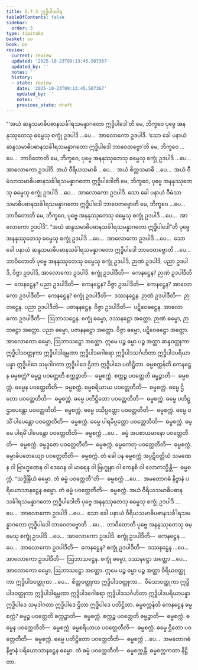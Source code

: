 ```yaml
---
title: 2.7.3 ဣဒ္ဓိပါဒဝါရ
tableOfContents: false
sidebar:
  order: 3
type: tipitaka
basket: su
book: ps
review:
  current: review
  updated: '2025-10-23T09:13:45.507367'
  updated_by: ''
  notes: ''
  history:
  - state: review
    date: '2025-10-23T09:13:45.507367'
    updated_by: ''
    notes: ''
    previous_state: draft
---
```



<ReviewStatus review={frontmatter.review} showDetails={true} />

<HypothesisAnnotation frontmatter={frontmatter} />

<DynamicBreadcrumb />

<Division number="42" book="ps" e="ch" v="26" p="46">

<Paragraph number="1643" book="ps">
“‘အယံ ဆန္ဒသမာဓိပဓာနသင်္ခါရသမန္နာဂတော ဣဒ္ဓိပါဒေါ’တိ မေ, ဘိက္ခဝေ ပုဗ္ဗေ အနနုဿုတေသု ဓမ္မေသု စက္ခုံ ဥဒပါဒိ …ပေ…  အာလောကော ဥဒပါဒိ. ‘သော ခေါ ပနာယံ ဆန္ဒသမာဓိပဓာနသင်္ခါရသမန္နာဂတော ဣဒ္ဓိပါဒေါ ဘာဝေတဗ္ဗော’တိ မေ, ဘိက္ခဝေ …ပေ…  ဘာဝိတောတိ မေ, ဘိက္ခဝေ, ပုဗ္ဗေ အနနုဿုတေသု ဓမ္မေသု စက္ခုံ ဥဒပါဒိ …ပေ…  အာလောကော ဥဒပါဒိ.
</Paragraph>

<Paragraph number="1644" book="ps">
အယံ ဝီရိယသမာဓိ …ပေ…  အယံ စိတ္တသမာဓိ …ပေ…  အယံ ဝီမံသာသမာဓိပဓာနသင်္ခါရသမန္နာဂတော ဣဒ္ဓိပါဒေါတိ မေ, ဘိက္ခဝေ, ပုဗ္ဗေ အနနုဿုတေသု ဓမ္မေသု စက္ခုံ ဥဒပါဒိ …ပေ…  အာလောကော ဥဒပါဒိ. သော ခေါ ပနာယံ ဝီမံသာသမာဓိပဓာနသင်္ခါရသမန္နာဂတော ဣဒ္ဓိပါဒေါ ဘာဝေတဗ္ဗောတိ မေ, ဘိက္ခဝေ …ပေ…  ဘာဝိတောတိ မေ, ဘိက္ခဝေ, ပုဗ္ဗေ အနနုဿုတေသု ဓမ္မေသု စက္ခုံ ဥဒပါဒိ …ပေ…  အာလောကော ဥဒပါဒိ”.
</Paragraph>

<Paragraph number="1645" book="ps">
“အယံ ဆန္ဒသမာဓိပဓာနသင်္ခါရသမန္နာဂတော ဣဒ္ဓိပါဒေါ”တိ ပုဗ္ဗေ အနနုဿုတေသု ဓမ္မေသု စက္ခုံ ဥဒပါဒိ …ပေ…  အာလောကော ဥဒပါဒိ …ပေ…  သော ခေါ ပနာယံ ဆန္ဒသမာဓိပဓာနသင်္ခါရသမန္နာဂတော ဣဒ္ဓိပါဒေါ ဘာဝေတဗ္ဗောတိ …ပေ…  ဘာဝိတောတိ ပုဗ္ဗေ အနနုဿုတေသု ဓမ္မေသု စက္ခုံ ဥဒပါဒိ, ဉာဏံ ဥဒပါဒိ, ပညာ ဥဒပါဒိ, ဝိဇ္ဇာ ဥဒပါဒိ, အာလောကော ဥဒပါဒိ.
</Paragraph>

<Paragraph number="1646" book="ps">
စက္ခုံ ဥဒပါဒီတိ—  ကေနဋ္ဌေန? ဉာဏံ ဥဒပါဒီတိ—  ကေနဋ္ဌေန? ပညာ ဥဒပါဒီတိ—  ကေနဋ္ဌေန? ဝိဇ္ဇာ ဥဒပါဒီတိ—  ကေနဋ္ဌေန? အာလောကော ဥဒပါဒီတိ—  ကေနဋ္ဌေန? <Emphasis>စက္ခုံ ဥဒပါဒီ</Emphasis>တိ—  ဒဿနဋ္ဌေန. <Emphasis>ဉာဏံ ဥဒပါဒီ</Emphasis>တိ—  ဉာတဋ္ဌေန. <Emphasis>ပညာ</Emphasis> <Emphasis>ဥဒပါဒီ</Emphasis>တိ—  ပဇာနနဋ္ဌေန. <Emphasis>ဝိဇ္ဇာ ဥဒပါဒီ</Emphasis>တိ—  ပဋိဝေဓဋ္ဌေန. <Emphasis>အာလောကော ဥဒပါဒီ</Emphasis>တိ—  ဩဘာသဋ္ဌေန.
</Paragraph>

<Paragraph number="1647" book="ps">
စက္ခုံ ဓမ္မော, ဒဿနဋ္ဌော အတ္ထော. ဉာဏံ ဓမ္မော, ဉာတဋ္ဌော အတ္ထော. ပညာ ဓမ္မော, ပဇာနနဋ္ဌော အတ္ထော. ဝိဇ္ဇာ ဓမ္မော, ပဋိဝေဓဋ္ဌော အတ္ထော. အာလောကော ဓမ္မော, ဩဘာသဋ္ဌော အတ္ထော. ဣမေ ပဉ္စ ဓမ္မာ ပဉ္စ အတ္ထာ ဆန္ဒဝတ္ထုကာ ဣဒ္ဓိပါဒဝတ္ထုကာ ဣဒ္ဓိပါဒါရမ္မဏာ ဣဒ္ဓိပါဒဂေါစရာ ဣဒ္ဓိပါဒသင်္ဂဟိတာ ဣဒ္ဓိပါဒပရိယာပန္နာ ဣဒ္ဓိပါဒေ သမုဒါဂတာ ဣဒ္ဓိပါဒေ ဌိတာ ဣဒ္ဓိပါဒေ ပတိဋ္ဌိတာ.
</Paragraph>

<Paragraph number="1648" book="ps">
<Emphasis>ဓမ္မစက္ကန်</Emphasis>တိ ကေနဋ္ဌေန ဓမ္မစက္ကံ? ဓမ္မဉ္စ ပဝတ္တေတိ စက္ကဉ္စာတိ—  ဓမ္မစက္ကံ. စက္ကဉ္စ ပဝတ္တေတိ ဓမ္မဉ္စာတိ—  ဓမ္မစက္ကံ. ဓမ္မေန ပဝတ္တေတီတိ—  ဓမ္မစက္ကံ. ဓမ္မစရိယာယ ပဝတ္တေတီတိ—  ဓမ္မစက္ကံ. ဓမ္မေ ဌိတော ပဝတ္တေတီတိ—  ဓမ္မစက္ကံ. ဓမ္မေ ပတိဋ္ဌိတော ပဝတ္တေတီတိ—  ဓမ္မစက္ကံ. ဓမ္မေ ပတိဋ္ဌာပေန္တော ပဝတ္တေတီတိ—  ဓမ္မစက္ကံ. ဓမ္မေ ဝသိပ္ပတ္တော ပဝတ္တေတီတိ—  ဓမ္မစက္ကံ. ဓမ္မေ ဝသိံ ပါပေန္တော ပဝတ္တေတီတိ—  ဓမ္မစက္ကံ. ဓမ္မေ ပါရမိပ္ပတ္တော ပဝတ္တေတီတိ—  ဓမ္မစက္ကံ. ဓမ္မေ ပါရမိံ ပါပေန္တော ပဝတ္တေတီတိ—  ဓမ္မစက္ကံ …ပေ…  ဓမ္မံ အပစာယမာနော ပဝတ္တေတီတိ—  ဓမ္မစက္ကံ. ဓမ္မဒ္ဓဇော ပဝတ္တေတီတိ—  ဓမ္မစက္ကံ. ဓမ္မကေတု ပဝတ္တေတီတိ—  ဓမ္မစက္ကံ. ဓမ္မာဓိပတေယျော ပဝတ္တေတီတိ—  ဓမ္မစက္ကံ. တံ ခေါ ပန ဓမ္မစက္ကံ အပ္ပဋိဝတ္တိယံ သမဏေန ဝါ ဗြာဟ္မဏေန ဝါ ဒေဝေန ဝါ မာရေန ဝါ ဗြဟ္မုနာ ဝါ ကေနစိ ဝါ လောကသ္မိန္တိ—  ဓမ္မစက္ကံ.
</Paragraph>

<Paragraph number="1649" book="ps">
“သဒ္ဓိန္ဒြိယံ ဓမ္မော. တံ ဓမ္မံ ပဝတ္တေတီ”တိ—  ဓမ္မစက္ကံ …ပေ…  အမတောဂဓံ နိဗ္ဗာနံ ပရိယောသာနဋ္ဌေန ဓမ္မော. တံ ဓမ္မံ ပဝတ္တေတီတိ—  ဓမ္မစက္ကံ.
</Paragraph>

<Paragraph number="1650" book="ps">
အယံ ဝီရိယသမာဓိပဓာနသင်္ခါရသမန္နာဂတော ဣဒ္ဓိပါဒေါတိ ပုဗ္ဗေ အနနုဿုတေသု ဓမ္မေသု စက္ခုံ ဥဒပါဒိ …ပေ…  အာလောကော ဥဒပါဒိ …ပေ…  သော ခေါ ပနာယံ ဝီရိယသမာဓိပဓာနသင်္ခါရသမန္နာဂတော ဣဒ္ဓိပါဒေါ ဘာဝေတဗ္ဗောတိ …ပေ…  ဘာဝိတောတိ ပုဗ္ဗေ အနနုဿုတေသု ဓမ္မေသု စက္ခုံ ဥဒပါဒိ …ပေ…  အာလောကော ဥဒပါဒိ.
</Paragraph>

<Paragraph number="1651" book="ps">
စက္ခုံ ဥဒပါဒီတိ—  ကေနဋ္ဌေန …ပေ…  အာလောကော ဥဒပါဒီတိ—  ကေနဋ္ဌေန? <Emphasis>စက္ခုံ ဥဒပါဒီ</Emphasis>တိ—  ဒဿနဋ္ဌေန …ပေ…  <Emphasis>အာလောကော ဥဒပါဒီ</Emphasis>တိ—  ဩဘာသဋ္ဌေန.
</Paragraph>

<Paragraph number="1652" book="ps">
စက္ခုံ ဓမ္မော, ဒဿနဋ္ဌော အတ္ထော …ပေ…  အာလောကော ဓမ္မော, ဩဘာသဋ္ဌော အတ္ထော. ဣမေ ပဉ္စ ဓမ္မာ ပဉ္စ အတ္ထာ ဝီရိယဝတ္ထုကာ ဣဒ္ဓိပါဒဝတ္ထုကာ …ပေ…  စိတ္တဝတ္ထုကာ ဣဒ္ဓိပါဒဝတ္ထုကာ…  ဝီမံသာဝတ္ထုကာ ဣဒ္ဓိပါဒဝတ္ထုကာ ဣဒ္ဓိပါဒါရမ္မဏာ ဣဒ္ဓိပါဒဂေါစရာ ဣဒ္ဓိပါဒသင်္ဂဟိတာ ဣဒ္ဓိပါဒပရိယာပန္နာ ဣဒ္ဓိပါဒေ သမုဒါဂတာ ဣဒ္ဓိပါဒေ ဌိတာ ဣဒ္ဓိပါဒေ ပတိဋ္ဌိတာ.
</Paragraph>

<Paragraph number="1653" book="ps">
<Emphasis>ဓမ္မစက္ကန်</Emphasis>တိ ကေနဋ္ဌေန ဓမ္မစက္ကံ? ဓမ္မဉ္စ ပဝတ္တေတိ စက္ကဉ္စာတိ—  ဓမ္မစက္ကံ. စက္ကဉ္စ ပဝတ္တေတိ ဓမ္မဉ္စာတိ—  ဓမ္မစက္ကံ. ဓမ္မေန ပဝတ္တေတီတိ—  ဓမ္မစက္ကံ. ဓမ္မစရိယာယ ပဝတ္တေတီတိ—  ဓမ္မစက္ကံ. ဓမ္မေ ဌိတော ပဝတ္တေတီတိ—  ဓမ္မစက္ကံ. ဓမ္မေ ပတိဋ္ဌိတော ပဝတ္တေတီတိ—  ဓမ္မစက္ကံ …ပေ…  အမတောဂဓံ နိဗ္ဗာနံ ပရိယောသာနဋ္ဌေန ဓမ္မော. တံ ဓမ္မံ ပဝတ္တေတီတိ—  ဓမ္မစက္ကန္တိ.

</Paragraph>
</Division>

<Paragraph number="1654" type="center" book="ps">
ဓမ္မစက္ကကထာ နိဋ္ဌိတာ.
</Paragraph>